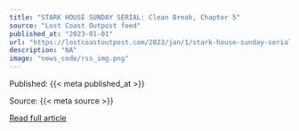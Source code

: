 ```yaml
---
title: "STARK HOUSE SUNDAY SERIAL: Clean Break, Chapter 5"
source: "Lost Coast Outpost feed"
published_at: "2023-01-01"
url: "https://lostcoastoutpost.com/2023/jan/1/stark-house-sunday-serial-clean-break-chapter-5/"
description: "NA"
image: "news_code/rss_img.png"
---
```



  Published: {{< meta published_at >}}
  

  Source: {{< meta source >}}
  

  [Read full article]({{< meta url >}})
  


